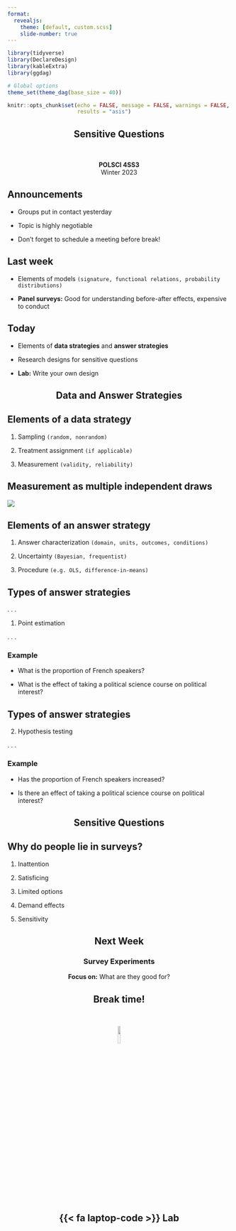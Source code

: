 ```yaml
---
format:
  revealjs:
    theme: [default, custom.scss]
    slide-number: true
---
```


```r
library(tidyverse)
library(DeclareDesign)
library(kableExtra)
library(ggdag)

# Global options
theme_set(theme_dag(base_size = 40))

knitr::opts_chunk$set(echo = FALSE, message = FALSE, warnings = FALSE,
                      results = "asis")
```


::: {style="text-align: center"}
## Sensitive Questions {.center background-color="#ac1455"}

&nbsp;

**POLSCI 4SS3**  
Winter 2023
:::

## Announcements {background-color="#8BD3E6"}

- Groups put in contact yesterday

- Topic is highly negotiable

- Don't forget to schedule a meeting before break!

## Last week {background-color="#FDBF57"}

- Elements of models `(signature, functional relations, probability distributions)`

- **Panel surveys:** Good for understanding before-after effects, expensive to conduct

## Today {background-color="#FDBF57"}

- Elements of **data strategies** and **answer strategies**

- Research designs for sensitive questions

- **Lab:** Write your own design

::: {style="text-align: center"}
# Data and Answer Strategies {background-color="#FDBF57"}
:::

## Elements of a data strategy

::: incremental
1. Sampling `(random, nonrandom)`

2. Treatment assignment `(if applicable)`

3. Measurement `(validity, reliability)`
:::

## Measurement as multiple independent draws

![](figs/darts_validity.png){fig-align="center"}

## Elements of an answer strategy

::: incremental
1. Answer characterization `(domain, units, outcomes, conditions)`

2. Uncertainty `(Bayesian, frequentist)`

3. Procedure `(e.g. OLS, difference-in-means)`
:::

## Types of answer strategies

. . .

1. Point estimation 

. . .

::: {.callout-note}
### Example

- What is the proportion of French speakers?

- What is the effect of taking a political science course on political interest?
:::

## Types of answer strategies {visibility="uncounted"}

2. Hypothesis testing

. . .

::: {.callout-note}
### Example

- Has the proportion of French speakers increased?

- Is there an effect of taking a political science course on political interest?
:::


::: {style="text-align: center"}
# Sensitive Questions {background-color="#FDBF57"}
:::

## Why do people lie in surveys?

::: incremental

1. Inattention

2. Satisficing

3. Limited options

4. Demand effects

5. Sensitivity

:::



::: {style="text-align: center"}
## Next Week {.center background-color="#8BD3E6"}
### Survey Experiments

**Focus on:** What are they good for?
:::

::: {style="text-align: center"}
## Break time! {.center background-color="#D2D755"}

&nbsp;

![](figs/panda_dance.gif){fig-align="center" width="10%" height="10%"} 
:::

::: {style="text-align: center"}
## {{< fa laptop-code >}} Lab {.center background-color="#007096"}
:::

